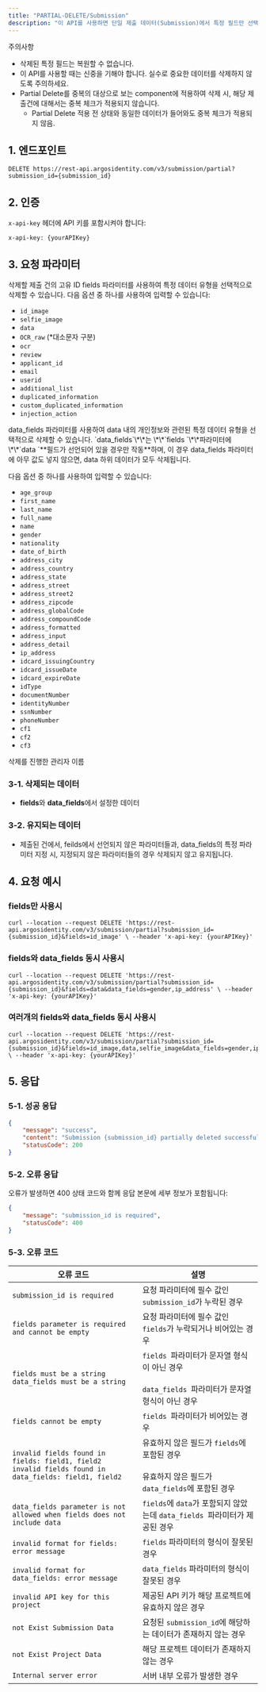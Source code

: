 ```yaml
---
title: "PARTIAL-DELETE/Submission"
description: "이 API를 사용하면 단일 제출 데이터(Submission)에서 특정 필드만 선택적으로 삭제할 수 있습니다. 전체 삭제와 달리, 필요한 데이터는 보존하면서 민감한 정보만 제거할 수 있어 고객사의 내부 정책에 맞춰 유연하게 활용할 수 있습니다."
---
```


<Warning>
  주의사항

  - 삭제된 특정 필드는 복원할 수 없습니다.
  - 이 API를 사용할 때는 신중을 기해야 합니다. 실수로 중요한 데이터를 삭제하지 않도록 주의하세요.
  - Partial Delete를 중복의 대상으로 보는 component에 적용하여 삭제 시, 해당 제출건에 대해서는 중복 체크가 적용되지 않습니다.
    - Partial Delete 적용 전 상태와 동일한 데이터가 들어와도 중복 체크가 적용되지 않음.
</Warning>

## 1. 엔드포인트

```text PARTIAL-DELETE/Submission
DELETE https://rest-api.argosidentity.com/v3/submission/partial?submission_id={submission_id}
```

## 2. 인증

`x-api-key` 헤더에 API 키를 포함시켜야 합니다:

```text x-api-key
x-api-key: {yourAPIKey}
```

## 3. 요청 파라미터

<ResponseField name="submission_id" type="string" required="true">
  삭제할 제출 건의 고유 ID
</ResponseField>

<ResponseField name="fields" type="string" required="false">
  fields 파라미터를 사용하여 특정 데이터 유형을 선택적으로 삭제할 수 있습니다.
  다음 옵션 중 하나를 사용하여 입력할 수 있습니다:

  - `id_image`
  - `selfie_image`
  - `data`
  - `OCR_raw` (\*대소문자 구분)
  - `ocr`
  - `review`
  - `applicant_id`
  - `email`
  - `userid`
  - `additional_list`
  - `duplicated_information`
  - `custom_duplicated_information`
  - `injection_action`
</ResponseField>

<ResponseField name="data_fields" type="string">
  data_fields 파라미터를 사용하여 data 내의 개인정보와 관련된 특정 데이터 유형을 선택적으로 삭제할 수 있습니다. `data_fields`\*\*는 \*\*`fields `\*\*파라미터에 \*\*`data `**필드가 선언되어 있을 경우만 작동**하며, 이 경우 data_fields 파라미터에 아무 값도 넣지 않으면, data 하위 데이터가 모두 삭제됩니다.

  다음 옵션 중 하나를 사용하여 입력할 수 있습니다:

  - `age_group`
  - `first_name`
  - `last_name`
  - `full_name`
  - `name`
  - `gender`
  - `nationality`
  - `date_of_birth`
  - `address_city`
  - `address_country`
  - `address_state`
  - `address_street`
  - `address_street2`
  - `address_zipcode`
  - `address_globalCode`
  - `address_compoundCode`
  - `address_formatted`
  - `address_input`
  - `address_detail`
  - `ip_address`
  - `idcard_issuingCountry`
  - `idcard_issueDate`
  - `idcard_expireDate`
  - `idType`
  - `documentNumber`
  - `identityNumber`
  - `ssnNumber`
  - `phoneNumber`
  - `cf1`
  - `cf2`
  - `cf3`
</ResponseField>

<ResponseField name="admin_name" type="string">
  삭제를 진행한 관리자 이름
</ResponseField>

### 3-1. 삭제되는 데이터

- **fields**와 **data_fields**에서 설정한 데이터

### 3-2. 유지되는 데이터

- 제출된 건에서, feilds에서 선언되지 않은 파라미터들과, data_fields의 특정 파라미터 지정 시, 지정되지 않은 파라미터들의 경우 삭제되지 않고 유지됩니다.

## 4. 요청 예시

### fields만 사용시

```curl PARTIAL-DELETE/Submission
curl --location --request DELETE 'https://rest-api.argosidentity.com/v3/submission/partial?submission_id={submission_id}&fields=id_image' \ --header 'x-api-key: {yourAPIKey}'
```

### fields와 data_fields 동시 사용시

```curl PARTIAL-DELETE/Submission
curl --location --request DELETE 'https://rest-api.argosidentity.com/v3/submission/partial?submission_id={submission_id}&fields=data&data_fields=gender,ip_address' \ --header 'x-api-key: {yourAPIKey}'
```

### 여러개의 fields와 data_fields 동시 사용시

```curl PARTIAL-DELETE/Submission
curl --location --request DELETE 'https://rest-api.argosidentity.com/v3/submission/partial?submission_id={submission_id}&fields=id_image,data,selfie_image&data_fields=gender,ip_address' \ --header 'x-api-key: {yourAPIKey}'
```


## 5. 응답

### 5-1. 성공 응답

```result.json
{
	"message": "success",
	"content": "Submission {submission_id} partially deleted successfully.",
	"statusCode": 200
}
```

### 5-2. 오류 응답

오류가 발생하면 400 상태 코드와 함께 응답 본문에 세부 정보가 포함됩니다:

```json error.json
{
    "message": "submission_id is required",
    "statusCode": 400
}
```

### 5-3. 오류 코드

| 오류 코드                                                                                                       | 설명                                                                        |
| ----------------------------------------------------------------------------------------------------------- | ------------------------------------------------------------------------- |
| `submission_id is required`                                                                                 | 요청 파라미터에 필수 값인 `submission_id`가 누락된 경우                                    |
| `fields parameter is required and cannot be empty`                                                          | 요청 파라미터에 필수 값인 `fields`가 누락되거나 비어있는 경우                                    |
| `fields must be a string`<br />`data_fields must be a string`                                               | `fields `파라미터가 문자열 형식이 아닌 경우<br /><br />`data_fields `파라미터가 문자열 형식이 아닌 경우 |
| `fields cannot be empty`                                                                                    | `fields `파라미터가 비어있는 경우                                                    |
| `invalid fields found in fields: field1, field2`<br />`invalid fields found in data_fields: field1, field2` | 유효하지 않은 필드가 `fields`에 포함된 경우<br /><br />유효하지 않은 필드가 `data_fields`에 포함된 경우 |
| `data_fields parameter is not allowed when fields does not include data`                                    | `fields`에 `data`가 포함되지 않았는데 `data_fields `파라미터가 제공된 경우                    |
| `invalid format for fields: error message`                                                                  | `fields` 파라미터의 형식이 잘못된 경우                                                 |
| `invalid format for data_fields: error message`                                                             | `data_fields` 파라미터의 형식이 잘못된 경우                                            |
| `invalid API key for this project`                                                                          | 제공된 API 키가 해당 프로젝트에 유효하지 않은 경우                                            |
| `not Exist Submission Data`                                                                                 | 요청된 `submission_id`에 해당하는 데이터가 존재하지 않는 경우                                 |
| `not Exist Project Data`                                                                                    | 해당 프로젝트 데이터가 존재하지 않는 경우                                                   |
| `Internal server error`                                                                                     | 서버 내부 오류가 발생한 경우                                                          |